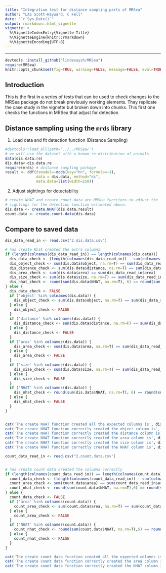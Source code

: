 ```yaml
---
title: "Integration test for distance sampling parts of MRSea"
author: "LAS Scott-Hayward, C Fell"
date: "`r Sys.Date()`"
output: rmarkdown::html_vignette
vignette: >
  %\VignetteIndexEntry{Vignette Title}
  %\VignetteEngine{knitr::rmarkdown}
  %\VignetteEncoding{UTF-8}
---
```



-------

```r
devtools::install_github("lindesaysh/MRSea")
require(MRSea)
knitr::opts_chunk$set(fig=TRUE, warning=FALSE, message=FALSE, eval=TRUE, comment = '')
```

## Introduction
This is the first in a series of tests that can be used to check changes to the MRSea package do not break previously working elements. They replicate the case study in the vignette but broken down into chunks. This first one checks the functions in MRSea that adjust for detection.

## Distance sampling using the ```mrds``` library

1. Load data and fit detection function (Distance Sampling)
```r
#devtools::load_all(path='../../MRSea/')
# we will use the dataset with a known re-distribution of animals
data(dis.data.re)
dis.data<-dis.data.re
require(mrds) # distance sampling package
result <- ddf(dsmodel=~mcds(key="hn", formula=~1),
              data = dis.data, method="ds", 
              meta.data=list(width=250))
```

2. Adjust sightings for detectability 
```r
# create.NHAT and create.count.data are MRSea functions to adjust the 
# sightings for the detection function estimated above.
dis.data <- create.NHAT(dis.data,result)
count.data <- create.count.data(dis.data)
```

## Compare to saved data

```r

dis_data_read_in <- read.csv("2.dis.data.csv")

# has create Nhat created the extra columns
if (length(colnames(dis_data_read_in)) == length(colnames(dis.data))) {
  dis_data_check <- (length(colnames(dis_data_read_in)) - sum(colnames(dis.data) == colnames(dis_data_read_in))) == 0
  dis_object_check <- sum(dis.data$object, na.rm=T) == sum(dis_data_read_in$object, na.rm=T)
  dis_distance_check <- sum(dis.data$distance, na.rm=T) == sum(dis_data_read_in$distance, na.rm=T)
  dis_area_check <- sum(dis.data$area) == sum(dis_data_read_in$area)
  dis_size_check <- sum(dis.data$size, na.rm=T) == sum(dis_data_read_in$size, na.rm=T)
  dis_nhat_check <- round(sum(dis.data$NHAT, na.rm=T), 6) == round(sum(dis_data_read_in$NHAT, na.rm=T), 6)
} else {
  dis_data_check <- FALSE
  if ('object' %in% colnames(dis.data)) {
    dis_object_check <- sum(dis.data$object, na.rm=T) == sum(dis_data_read_in$object, na.rm=T)
  } else {
    dis_object_check <- FALSE
  }
  if ('distance' %in% colnames(dis.data)) {
    dis_distance_check <- sum(dis.data$distance, na.rm=T) == sum(dis_data_read_in$distance, na.rm=T)
  } else {
    dis_distance_check <- FALSE
  }
  if ('area' %in% colnames(dis.data)) {
    dis_area_check <- sum(dis.data$area, na.rm=T) == sum(dis_data_read_in$area, na.rm=T)
  } else {
    dis_area_check <- FALSE
  }
  if ('size' %in% colnames(dis.data)) {
    dis_size_check <- sum(dis.data$size, na.rm=T) == sum(dis_data_read_in$size, na.rm=T)
  } else {
    dis_size_check <- FALSE
  }
  if ('NHAT' %in% colnames(dis.data)) {
    dis_nhat_check <- round(sum(dis.data$NHAT, na.rm=T), 6) == round(sum(dis_data_read_in$NHAT, na.rm=T), 6)
  } else {
    dis_nhat_check <- FALSE
  }
}



```

```r

cat('The create NHAT function created all the expected columns is', dis_data_check, '\n\n')
cat('The create NHAT function correctly created the object column is', dis_object_check, '\n\n')
cat('The create NHAT function correctly created the distance column is', dis_distance_check, '\n\n')
cat('The create NHAT function correctly created the area column is', dis_area_check, '\n\n')
cat('The create NHAT function correctly created the size column is', dis_size_check, '\n\n')
cat('The create NHAT function correctly created the NHAT column is', dis_nhat_check, '\n\n')

```


```r

count_data_read_in <- read.csv("2.count.data.csv")


# has create count data created the columns correctly
if (length(colnames(count_data_read_in)) == length(colnames(count.data))) {
  count_data_check <- (length(colnames(count_data_read_in)) - sum(colnames(count.data) == colnames(count_data_read_in))) == 0
  count_area_check <- sum(count.data$area) == sum(count_data_read_in$area)
  count_nhat_check <- round(sum(count.data$NHAT, na.rm=T),6) == round(sum(count_data_read_in$NHAT, na.rm=T),6)
} else {
  count_data_check <- FALSE
  if ('area' %in% colnames(count.data)) {
    count_area_check <- sum(count.data$area, na.rm=T) == sum(count_data_read_in$area, na.rm=T)
  } else {
    count_area_check <- FALSE
  }
  if ('NHAT' %in% colnames(count.data)) {
    count_nhat_check <- round(sum(count.data$NHAT, na.rm=T),6) == round(sum(count_data_read_in$NHAT, na.rm=T), 6)
  } else {
    count_nhat_check <- FALSE
  }
}


```

```r

cat('The create count data function created all the expected columns is', count_data_check, '\n\n')
cat('The create count data function correctly created the area column is', count_area_check, '\n\n')
cat('The create count data function correctly created the NHAT column is', count_nhat_check, '\n\n')

```
